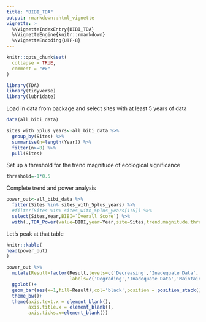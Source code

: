 ```yaml
---
title: "BIBI_TDA"
output: rmarkdown::html_vignette
vignette: >
  %\VignetteIndexEntry{BIBI_TDA}
  %\VignetteEngine{knitr::rmarkdown}
  %\VignetteEncoding{UTF-8}
---
```


```r
knitr::opts_chunk$set(
  collapse = TRUE,
  comment = "#>"
)
```

```r
library(TDA)
library(tidyverse)
library(lubridate)
```

Load in data from package and select sites with at least 5 years of data
```r
data(all_bibi_data)

sites_with_5plus_years<-all_bibi_data %>%
  group_by(Sites) %>%
  summarise(n=length(Year)) %>%
  filter(n>=8) %>%
  pull(Sites)
```
Set up a threshold for the trend magnitude of ecological significance
```r
threshold=-1*0.5
```
Complete trend and power analysis
```r
power_out<-all_bibi_data %>%
  filter(Sites %in% sites_with_5plus_years) %>%
  #filter(Sites %in% sites_with_5plus_years[1:5]) %>%
  select(Sites,Year,BIBI=`Overall Score`) %>%
  with(.,TDA_Power(value=BIBI,year=Year,site=Sites,trend.magnitude.threshold = threshold))
```

Let's peak at that table
```r
knitr::kable(
head(power_out) 
)
```

```r
power_out %>%
  mutate(Result=factor(Result,levels=c('Decreasing','Inadequate Data','Maintaining','Increasing'),
                       labels=c('Degrading','Inadequate Data','Maintaining','Improving'))) %>%
  ggplot()+
  geom_bar(aes(x=1,fill=Result),col='black',position = position_stack())+
  theme_bw()+
  theme(axis.text.x = element_blank(),
        axis.title.x = element_blank(),
        axis.ticks.x=element_blank())

```
